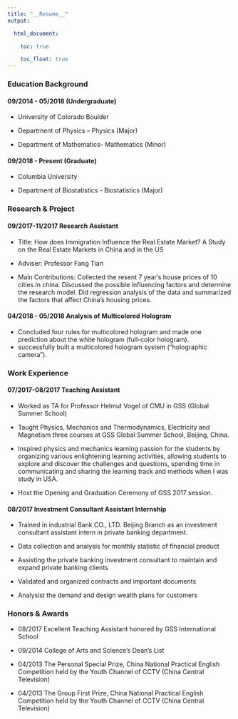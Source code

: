 ```yaml
---
title: "__Resume__"
output:

  html_document: 

    toc: true

    toc_float: true
---
```


### __Education Background__

#### __09/2014 - 05/2018 (Undergraduate)__

* University of Colorado Boulder

* Department of Physics – Physics (Major)

* Department of Mathematics- Mathematics (Minor)

#### __09/2018 - Present (Graduate)__

* Columbia University

* Department of Biostatistics - Biostatistics (Major)

### __Research & Project__

#### __09/2017-11/2017 Research Assistant__ 

* Title: How does Immigration Influence the Real Estate Market? A Study on the Real Estate Markets in China and in the US

* Adviser: Professor Fang Tian

* Main Contributions: Collected the resent 7 year’s house prices of 10 cities in china. Discussed the possible influencing factors and determine the research model. Did regression analysis of the data and summarized the factors that affect China’s housing prices.


#### __04/2018 - 05/2018 Analysis of Multicolored Hologram__

* Concluded four rules for multicolored hologram and made one prediction about the white hologram (full-color hologram). 
* successfully built a multicolored hologram system ("holographic camera").

### __Work Experience__

#### __07/2017-08/2017 Teaching Assistant__

* Worked as TA for Professor Helmut Vogel of CMU in GSS (Global Summer School)

*	Taught Physics, Mechanics and Thermodynamics, Electricity and Magnetism three courses at GSS Global Summer School, Beijing, China.

* Inspired physics and mechanics learning passion for the students by organizing various enlightening learning activities, allowing students to explore and discover the challenges and questions, spending time in communicating and sharing the learning track and methods when I was study in USA.

* Host the Opening and Graduation Ceremony of GSS 2017 session.

#### __08/2017 Investment Consultant Assistant Internship__

* Trained in industrial Bank CO., LTD. Beijing Branch as an investment consultant assistant intern in private banking department.

* Data collection and analysis for monthly statistic of financial product

* Assisting the private banking investment consultant to maintain and expand private banking clients

* Validated and organized contracts and important documents

*	Analysist the demand and design wealth plans for customers

### __Honors & Awards__

*	08/2017 Excellent Teaching Assistant honored by GSS International School

*	09/2014 College of Arts and Science’s Dean’s List

*	04/2013 The Personal Special Prize, China National Practical English Competition held by the Youth Channel of CCTV (China Central Television)

*	04/2013 The Group First Prize, China National Practical English Competition held by the Youth Channel of CCTV (China Central Television)
